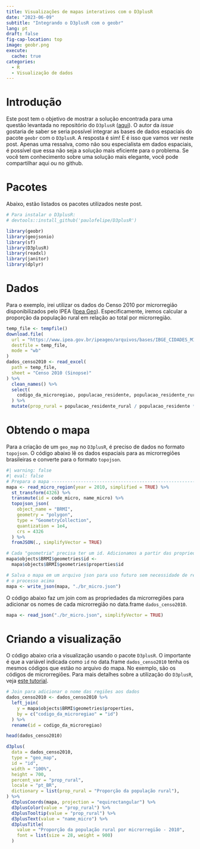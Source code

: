 ```yaml
---
title: Visualizações de mapas interativos com o D3plusR
date: "2023-06-09"
subtitle: "Integrando o D3plusR com o geobr"
lang: pt
draft: false
fig-cap-location: top
image: geobr.png
execute: 
  cache: true
categories:
  - R
  - Visualização de dados
---
```


# Introdução

Este post tem o objetivo de mostrar a solução encontrada para uma questão levantada no repositório do `D3plusR` ([aqui](https://github.com/paulofelipe/D3plusR/issues/6)). O autor da *issue*  gostaria de saber se seria possível integrar as bases de dados espaciais do pacote `geobr` com o `D3plusR`. A resposta é sim! E é isso que vamos ver neste post. Apenas uma ressalva, como não sou especialista em dados espaciais, é possível que essa não seja a solução mais eficiente para o problema. Se você tem conhecimento sobre uma solução mais elegante, você pode compartilhar aqui ou no github.

# Pacotes 

Abaixo, estão listados os pacotes utilizados neste post.

```r
# Para instalar o D3plusR:
# devtools::install_github('paulofelipe/D3plusR')

library(geobr)
library(geojsonio)
library(sf)
library(D3plusR)
library(readxl)
library(janitor)
library(dplyr)
```

# Dados

Para o exemplo, irei utilizar os dados do Censo 2010 por microrregião disponibilizados pelo IPEA ([Ipea Geo](https://www.ipea.gov.br/ipeageo/bases.html)). Especificamente, iremos calcular a proporção da população rural em relação ao total por microrregião. 

```r
temp_file <- tempfile()
download.file(
  url = "https://www.ipea.gov.br/ipeageo/arquivos/bases/IBGE_CIDADES_MICROREGIAO.xls",
  destfile = temp_file,
  mode = "wb"
)
dados_censo2010 <- read_excel(
  path = temp_file,
  sheet = "Censo 2010 (Sinopse)"
) %>%
  clean_names() %>%
  select(
    codigo_da_microregiao, populacao_residente, populacao_residente_rural
  ) %>%
  mutate(prop_rural = populacao_residente_rural / populacao_residente * 100)
```


# Obtendo o mapa

Para a criação de um `geo_map` no `D3plusR`, é preciso de dados no formato `topojson`. O código abaixo lê os dados espaciais para as microrregiões brasileiras e converte para o formato `topojson`.


```r
#| warning: false
#| eval: false
# Prepara o mapa ---------------------------------------------------------------
mapa <- read_micro_region(year = 2010, simplified = TRUE) %>%
  st_transform(4326) %>%
  transmute(id = code_micro, name_micro) %>%
  topojson_json(
    object_name = "BRMI",
    geometry = "polygon",
    type = "GeometryCollection",
    quantization = 1e4,
    crs = 4326
  ) %>%
  fromJSON(., simplifyVector = TRUE)

# Cada "geometria" precisa ter um id. Adicionamos a partir das propriedades.
mapa$objects$BRMI$geometries$id <-
  mapa$objects$BRMI$geometries$properties$id

# Salva o mapa em um arquivo json para uso futuro sem necessidade de repetir
# o processo acima
mapa <- write_json(mapa, "./br_micro.json")
```

O código abaixo faz um join com as propriedades da microrregiões para adicionar
os nomes de cada microrregião no data.frame `dados_censo2010`.

```r
mapa <- read_json("./br_micro.json", simplifyVector = TRUE)
```

# Criando a visualização

O código abaixo cria a visualização usando o pacote `D3plusR`. O importante é que a variável indicada como `id` no data.frame `dados_censo2010` tenha os mesmos códigos que estão no arquivo do mapa. No exemplo, são os códigos de microrregiões. Para mais detalhes sobre a utilização do `D3plusR`, veja [este tutorial](https://paulofelipe.github.io/tutorial_d3plusr/index.html).

```r
# Join para adicionar o nome das regiões aos dados
dados_censo2010 <- dados_censo2010 %>%
  left_join(
    y = mapa$objects$BRMI$geometries$properties,
    by = c("codigo_da_microregiao" = "id")
  ) %>%
  rename(id = codigo_da_microregiao)

head(dados_censo2010)

d3plus(
  data = dados_censo2010,
  type = "geo_map",
  id = "id",
  width = "100%",
  height = 700,
  percent_var = "prop_rural",
  locale = "pt_BR",
  dictionary = list(prop_rural = "Proporção da população rural"),
) %>%
  d3plusCoords(mapa, projection = "equirectangular") %>%
  d3plusColor(value = "prop_rural") %>%
  d3plusTooltip(value = "prop_rural") %>%
  d3plusText(value = "name_micro") %>%
  d3plusTitle(
    value = "Proporção da população rural por microrregião - 2010",
    font = list(size = 28, weight = 900)
  )
```